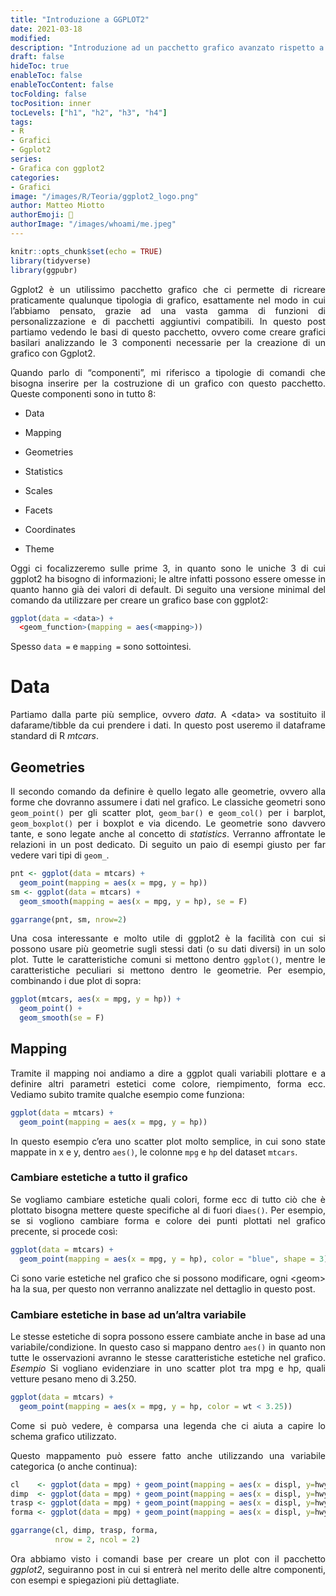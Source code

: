 ```yaml
---
title: "Introduzione a GGPLOT2"
date: 2021-03-18
modified:
description: "Introduzione ad un pacchetto grafico avanzato rispetto a quello base di R"
draft: false
hideToc: true
enableToc: false
enableTocContent: false
tocFolding: false
tocPosition: inner
tocLevels: ["h1", "h2", "h3", "h4"]
tags:
- R
- Grafici
- Ggplot2
series:
- Grafica con ggplot2
categories:
- Grafici
image: "/images/R/Teoria/ggplot2_logo.png"
author: Matteo Miotto
authorEmoji: 🤖
authorImage: "/images/whoami/me.jpeg"
---
```

<div style="text-align: justify;"> 

```r
knitr::opts_chunk$set(echo = TRUE)
library(tidyverse)
library(ggpubr)
```

Ggplot2 è un utilissimo pacchetto grafico che ci permette di ricreare praticamente qualunque tipologia di grafico, esattamente nel modo in cui l'abbiamo pensato, grazie ad una vasta gamma di funzioni di personalizzazione e di pacchetti aggiuntivi compatibili.
In questo post partiamo vedendo le basi di questo pacchetto, ovvero come creare grafici basilari analizzando le 3 componenti necessarie per la creazione di un grafico con Ggplot2.

Quando parlo di "componenti", mi riferisco a tipologie di comandi che bisogna inserire per la costruzione di un grafico con questo pacchetto.
Queste componenti sono in tutto 8:

* Data 

* Mapping 

* Geometries 

* Statistics 

* Scales 

* Facets 

* Coordinates 

* Theme

Oggi ci focalizzeremo sulle prime 3, in quanto sono le uniche 3 di cui ggplot2 ha bisogno di informazioni; le altre infatti possono essere omesse in quanto hanno già dei valori di default.
Di seguito una versione minimal del comando da utilizzare per creare un grafico base con ggplot2:

``` r
ggplot(data = <data>) +
  <geom_function>(mapping = aes(<mapping>))
```

Spesso `data =` e `mapping =` sono sottointesi.

# Data

Partiamo dalla parte più semplice, ovvero *data*.
A \<data\> va sostituito il dafarame/tibble da cui prendere i dati.
In questo post useremo il dataframe standard di R *mtcars*.

## Geometries

Il secondo comando da definire è quello legato alle geometrie, ovvero alla forme che dovranno assumere i dati nel grafico.
Le classiche geometri sono `geom_point()` per gli scatter plot, `geom_bar()` e `geom_col()` per i barplot, `geom_boxplot()` per i boxplot e via dicendo.
Le geometrie sono davvero tante, e sono legate anche al concetto di *statistics*.
Verranno affrontate le relazioni in un post dedicato.
Di seguito un paio di esempi giusto per far vedere vari tipi di `geom_`.

```r
pnt <- ggplot(data = mtcars) +
  geom_point(mapping = aes(x = mpg, y = hp))
sm <- ggplot(data = mtcars) +
  geom_smooth(mapping = aes(x = mpg, y = hp), se = F)
```

```r
ggarrange(pnt, sm, nrow=2)
```

Una cosa interessante e molto utile di ggplot2 è la facilità con cui si possono usare più geometrie sugli stessi dati (o su dati diversi) in un solo plot.
Tutte le caratteristiche comuni si mettono dentro `ggplot()`, mentre le caratteristiche peculiari si mettono dentro le geometrie.
Per esempio, combinando i due plot di sopra:

```r
ggplot(mtcars, aes(x = mpg, y = hp)) +
  geom_point() +
  geom_smooth(se = F)
```

## Mapping

Tramite il mapping noi andiamo a dire a ggplot quali variabili plottare e a definire altri parametri estetici come colore, riempimento, forma ecc.
Vediamo subito tramite qualche esempio come funziona:

```r
ggplot(data = mtcars) +
  geom_point(mapping = aes(x = mpg, y = hp))
```

In questo esempio c'era uno scatter plot molto semplice, in cui sono state mappate in x e y, dentro `aes()`, le colonne `mpg` e `hp` del dataset `mtcars`.

### Cambiare estetiche a tutto il grafico

Se vogliamo cambiare estetiche quali colori, forme ecc di tutto ciò che è plottato bisogna mettere queste specifiche al di fuori di`aes()`.
Per esempio, se si vogliono cambiare forma e colore dei punti plottati nel grafico precente, si procede così:

```r
ggplot(data = mtcars) +
  geom_point(mapping = aes(x = mpg, y = hp), color = "blue", shape = 3)
```

Ci sono varie estetiche nel grafico che si possono modificare, ogni \<geom\> ha la sua, per questo non verranno analizzate nel dettaglio in questo post.

### Cambiare estetiche in base ad un'altra variabile

Le stesse estetiche di sopra possono essere cambiate anche in base ad una variabile/condizione.
In questo caso si mappano dentro `aes()` in quanto non tutte le osservazioni avranno le stesse caratteristiche estetiche nel grafico.
*Esempio* 
Si vogliano evidenziare in uno scatter plot tra mpg e hp, quali vetture pesano meno di 3.250.

```r
ggplot(data = mtcars) +
  geom_point(mapping = aes(x = mpg, y = hp, color = wt < 3.25))
```
Come si può vedere, è comparsa una legenda che ci aiuta a capire lo schema grafico utilizzato.

Questo mappamento può essere fatto anche utilizzando una variabile categorica (o anche continua):
```r

cl    <- ggplot(data = mpg) + geom_point(mapping = aes(x = displ, y=hwy, color = class)) + labs(title = "Colore")
dimp  <- ggplot(data = mpg) + geom_point(mapping = aes(x = displ, y=hwy, size = class)) + labs(title = "Dimensione")
trasp <- ggplot(data = mpg) + geom_point(mapping = aes(x = displ, y=hwy, alpha = class)) + labs(title = "Trasparenza")
forma <- ggplot(data = mpg) + geom_point(mapping = aes(x = displ, y=hwy, shape = class)) + labs(title = "Forma")

```

```r
ggarrange(cl, dimp, trasp, forma, 
          nrow = 2, ncol = 2)
```

Ora abbiamo visto i comandi base per creare un plot con il pacchetto *ggplot2*, seguiranno post in cui si entrerà nel merito delle altre componenti, con esempi e spiegazioni più dettagliate.

</div>
